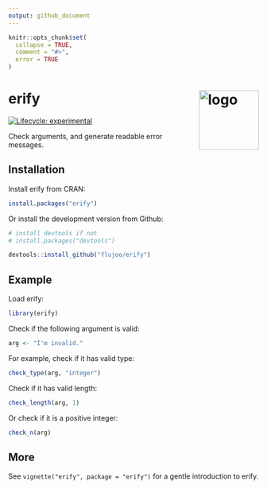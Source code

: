 ```yaml
---
output: github_document
---
```


```r
knitr::opts_chunk$set(
  collapse = TRUE,
  comment = "#>",
  error = TRUE
)
```

# erify <img src="man/figures/logo.png" align="right" alt="logo" width="120"/>

<!-- badges: start -->
[![Lifecycle: experimental](https://img.shields.io/badge/lifecycle-experimental-orange.svg)](https://lifecycle.r-lib.org/articles/stages.html#experimental)
<!-- badges: end -->

Check arguments, and generate readable error messages.


## Installation

Install erify from CRAN:

``` r
install.packages("erify")
```

Or install the development version from Github:

``` r
# install devtools if not
# install.packages("devtools")

devtools::install_github("flujoo/erify")
```


## Example

Load erify:

```r
library(erify)
```

Check if the following argument is valid:

```r
arg <- "I'm invalid."
```

For example, check if it has valid type:

```r
check_type(arg, "integer")
```

Check if it has valid length:

```r
check_length(arg, 1)
```

Or check if it is a positive integer:

```r
check_n(arg)
```


## More

See `vignette("erify", package = "erify")` for a gentle introduction to erify.
